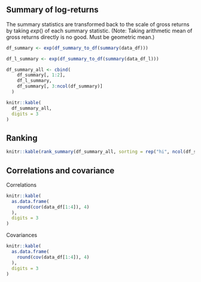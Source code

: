 ## Summary of log-returns

The summary statistics are transformed back to the scale of gross returns by taking $exp()$ of each summary statistic. (Note: Taking arithmetic mean of gross returns directly is no good. Must be geometric mean.)

```r
df_summary <- exp(df_summary_to_df(summary(data_df)))
```


```r
df_l_summary <- exp(df_summary_to_df(summary(data_df_l)))
```

```r
df_summary_all <- cbind(
    df_summary[, 1:2],
    df_l_summary,
    df_summary[, 3:ncol(df_summary)]
  )

knitr::kable(
  df_summary_all, 
  digits = 3
)
```


## Ranking
```r
knitr::kable(rank_summary(df_summary_all, sorting = rep("hi", ncol(df_summary_all))), digits = 3)
```


## Correlations and covariance

Correlations
```r
knitr::kable(
  as.data.frame(
    round(cor(data_df[1:4]), 4)
  ), 
  digits = 3
)
```

Covariances
```r
knitr::kable(
  as.data.frame(
    round(cov(data_df[1:4]), 4)
  ), 
  digits = 3
)
```









